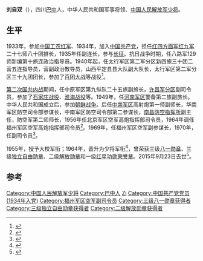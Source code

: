 {{军人
|name = 刘自双
|image name = 
|width = 
|job = [[福州军区|福州军区]]空军副司令员
|period = 
|birthname = 
|other_names = 
|foreign_names =
|english_names =
|Sex = 男
|date of birth = 1915年
|place of birth = [[四川省|四川省]][[巴中市|巴中市]]
|date of death = 2015年9月23日
|place of death = [[河北省|河北省]][[石家庄市|石家庄市]]
|nationality = {{PRC}}
|residence = 
|languages = [[汉语|汉语]]
|force = 
|weight = 
|party = {{CPC}}
|rank = [[File:PLA_Major_General.svg|15px]][[中国人民解放军少将|中国人民解放军少将]]
|spouse = 王希奋
|relatives = 刘晋平（长子）
|educate =
|past = 
|work =
|award = 
|rankrecord = 
* 1964年晋升[[中国人民解放军少将|中国人民解放军少将]]军衔
}}
'''刘自双'''（{{bd|1915年||2015年|9月23日}}），四川[[巴中|巴中]]人，中华人民共和国军事将领、[[中国人民解放军少将|中国人民解放军少将]]。

== 生平 ==
1933年，参加[[中国工农红军|中国工农红军]]、1934年，加入[[中国共产党|中国共产党]]，担任[[红四方面军|红四方面军]][[红九军|红九军]]二十七师八十团排长，1935年任副连长，参与[[长征|长征]]。抗日战争时期，任八路军129师新编第十旅连政治指导员。1940年起，任太行军区第二军分区新四旅三十团二营五连指导员，营副政治教导员，山西平定县县大队副大队长，太行军区第二军分区三十九团团长，参加了[[百团大战|百团大战]]等战役<ref>{{cite book|author1=汤少云主编；中国人民解放军军事科学院军事百科部编|title=开国将帅|date=2005年4月|publisher=太原：山西人民出版社|isbn=7-203-05207-9|pages=381|accessdate=2015-10-12}}</ref>。

[[第二次国共内战|第二次国共内战]]期间，任中原军区第九纵队二十五旅副旅长，[[许昌军分区|许昌军分区]]副司令员，参加了[[石家庄战役|石家庄战役]]、[[淮海战役|淮海战役]]等。1949年，任[[河南军区|河南军区]]警备第二旅副旅长。中华人民共和国成立后，参加[[朝鲜战争|朝鲜战争]]。后任[[中南军区|中南军区]]高射炮第一师副师长，华南军区防空司令部参谋长，中南军区防空司令部第二参谋长，[[南昌防空指挥所|南昌防空指挥所]]副主任，防空军第二师师长，1956年任北京军区空军高炮指挥部司令员，1964年调任福州军区空军高炮指挥部司令员<ref>{{cite news|url=http://news.sina.com.cn/c/2004-07-16/11363104413s.shtml|title=老红军还想着重返前线|publisher=[[海峡都市报|海峡都市报]]|date=2004-07-16|accessdate=2017-10-20|archive-date=2020-02-04|archive-url=https://web.archive.org/web/20200204021222/http://news.sina.com.cn/c/2004-07-16/11363104413s.shtml|dead-url=no}}</ref>。1969年，任福州军区空军副参谋长，1970年，任副司令员<ref>{{cite book|author1=星火燎原编辑部|title=中国人民解放军将帅名录|date=2006年1月|publisher=解放军出版社|location=北京|isbn=7-5065-5056-3|pages=302|accessdate=2015-10-12}}</ref>。

1955年，授予大校军衔；1964年，晋升为少将军衔<ref>{{cite book|author1=陈捷延|title=过客吟 捷延咏史诗存 下|date=2012年2月|publisher=北京：中国文史出版社|isbn=7503429842|pages=2731|accessdate=2015-10-12}}</ref>，曾荣获三级[[八一勋章_(1955年)|八一勋章]]、三级[[独立自由勋章|独立自由勋章]]、二级[[解放勋章|解放勋章]]和一级[[红星功勋荣誉章|红星功勋荣誉章]]。2015年9月23日去世<ref>{{cite news|title=刘自双同志逝世|url=http://cpc.people.com.cn/n/2015/1012/c87393-27688820.html|accessdate=2015-10-12|agency=新华网|archive-date=2020-10-15|archive-url=https://web.archive.org/web/20201015203011/http://cpc.people.com.cn/n/2015/1012/c87393-27688820.html|dead-url=no}}</ref>。

==参考==
{{reflist}}

{{DEFAULTSORT:liu zishuang}}
[[Category:中国人民解放军少将|Category:中国人民解放军少将]]
[[Category:巴中人|Category:巴中人]]
[[Category:刘姓|Zi]]
[[Category:中国共产党党员_(1934年入党)|Category:中国共产党党员 (1934年入党)]]
[[Category:福州军区空军副司令员|Category:福州军区空军副司令员]]
[[Category:三级八一勋章获得者|Category:三级八一勋章获得者]]
[[Category:三级独立自由勋章获得者|Category:三级独立自由勋章获得者]]
[[Category:二级解放勋章获得者|Category:二级解放勋章获得者]]